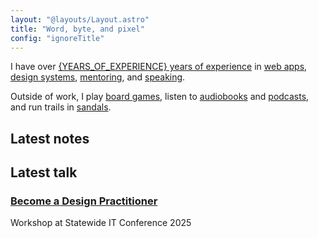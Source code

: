 ```yaml
---
layout: "@layouts/Layout.astro"
title: "Word, byte, and pixel"
config: "ignoreTitle"
---
```



<p class="fs-2" set:html={`I&rsquo;m ${NAME}. ${SITE_DESCRIPTION_HTML}`} />

I have over [{YEARS_OF_EXPERIENCE} years of experience](/about) in [web apps](/web-apps), [design systems](/design-systems), [mentoring](/mentoring), and [speaking](/talks).

Outside of work, I play [board games](/board-games), listen to [audiobooks](/books) and [podcasts](/podcasts), and run trails in [sandals](/sandals).

<div class="layout">
<div class="layout__1-2">

## Latest notes

<LatestNotes />

</div>
<div class="layout__1-2">

## Latest talk

<div class="condensed">

### [Become a Design Practitioner](https://go.iu.edu/8t3y)

Workshop at Statewide IT Conference 2025

</div>

</div>
</div>
